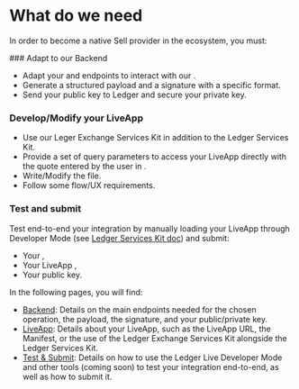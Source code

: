 
# What do we need

In order to become a native Sell provider in the <Glossary word="Ledger Live"></Glossary> ecosystem, you must:

<Steps>
### Adapt to our Backend
 
- Adapt your <Glossary word="API"></Glossary> and endpoints to interact with our <Glossary word="Backend"></Glossary>.
- Generate a structured payload and a signature with a specific format.
- Send your public key to Ledger and secure your private key.

### Develop/Modify your LiveApp
 
- Use our Leger Exchange Services Kit in addition to the Ledger Services Kit.
- Provide a set of query parameters to access your LiveApp directly with the quote entered by the user in <Glossary word="Ledger Live"></Glossary>. 
- Write/Modify the <Glossary word="Manifest"></Glossary> file. 
- Follow some flow/UX requirements.

### Test and submit

Test end-to-end your integration by manually loading your LiveApp through Developer Mode (see [Ledger Services Kit doc](https://wallet.api.live.ledger.com/docs/discover/dapp-browser/manifest#load-your-live-app-locally-on-desktop)) and submit:
  - Your <Glossary word="API"></Glossary>, 
  - Your LiveApp <Glossary word="Manifest"></Glossary>,
  - Your public key.

</Steps>

In the following pages, you will find:
- [Backend](sell/providers-backend): Details on the main endpoints needed for the chosen operation, the payload, the signature, and your public/private key.
- [LiveApp](sell/providers-liveapp): Details about your LiveApp, such as the LiveApp URL, the Manifest, or the use of the Ledger Exchange Services Kit alongside the Ledger Services Kit.
- [Test & Submit](sell/providers-test-and-submit): Details on how to use the Ledger Live Developer Mode and other tools (coming soon) to test your integration end-to-end, as well as how to submit it.